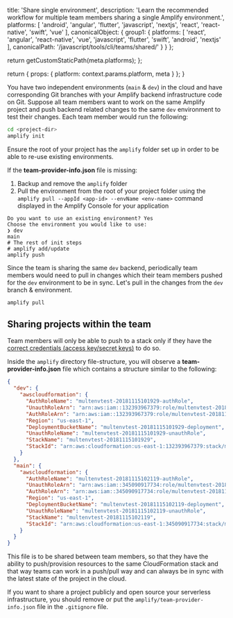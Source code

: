                   
  title: 'Share single environment',
  description: 'Learn the recommended workflow for multiple team members sharing a single Amplify environment.',
  platforms: [
    'android',
    'angular',
    'flutter',
    'javascript',
    'nextjs',
    'react',
    'react-native',
    'swift',
    'vue'
  ],
  canonicalObject: {
    group1: {
      platforms: [
        'react',
        'angular',
        'react-native',
        'vue',
        'javascript',
        'flutter',
        'swift',
        'android',
        'nextjs'
      ],
      canonicalPath: '/javascript/tools/cli/teams/shared/'
    }
  }
};

  return getCustomStaticPath(meta.platforms);
};

  return {
    props: {
      platform: context.params.platform,
      meta
    }
  };
}
          

You have two independent environments (`main` & `dev`) in the cloud and have corresponding Git branches with your Amplify backend infrastructure code on Git. Suppose all team members want to work on the same Amplify project and push backend related changes to the same `dev` environment to test their changes. Each team member would run the following:

```bash
cd <project-dir>
amplify init
```

<Callout warning>

Ensure the root of your project has the `amplify` folder set up in order to be able to re-use existing environments.

If the **team-provider-info.json** file is missing:

1. Backup and remove the `amplify` folder
2. Pull the environment from the root of your project folder using the `amplify pull --appId <app-id> --envName <env-name>` command displayed in the Amplify Console for your application

</Callout>

```console
Do you want to use an existing environment? Yes
Choose the environment you would like to use:
❯ dev
main
# The rest of init steps
# amplify add/update 
amplify push
```

Since the team is sharing the same `dev` backend, periodically team members would need to pull in changes which their team members pushed for the `dev` environment to be in sync. Let's pull in the changes from the `dev` branch & environment.

```bash
amplify pull
```

## Sharing projects within the team

<Callout warning>

Team members will only be able to push to a stack only if they have the [correct credentials (access key/secret keys)](/[platform]/tools/cli/start/set-up-cli/#pre-requisites-for-installation) to do so.

</Callout>

Inside the `amplify` directory file-structure, you will observe a **team-provider-info.json** file which contains a structure similar to the following:

```json
{
  "dev": {
    "awscloudformation": {
      "AuthRoleName": "multenvtest-20181115101929-authRole",
      "UnauthRoleArn": "arn:aws:iam::132393967379:role/multenvtest-20181115101929-unauthRole",
      "AuthRoleArn": "arn:aws:iam::132393967379:role/multenvtest-20181115101929-authRole",
      "Region": "us-east-1",
      "DeploymentBucketName": "multenvtest-20181115101929-deployment",
      "UnauthRoleName": "multenvtest-20181115101929-unauthRole",
      "StackName": "multenvtest-20181115101929",
      "StackId": "arn:aws:cloudformation:us-east-1:132393967379:stack/multenvtest-20181115101929/fc7b1010-e902-11e8-a9bd-50fae97e0835"
    }
  },
  "main": {
    "awscloudformation": {
      "AuthRoleName": "multenvtest-20181115102119-authRole",
      "UnauthRoleArn": "arn:aws:iam::345090917734:role/multenvtest-20181115102119-unauthRole",
      "AuthRoleArn": "arn:aws:iam::345090917734:role/multenvtest-20181115102119-authRole",
      "Region": "us-east-1",
      "DeploymentBucketName": "multenvtest-20181115102119-deployment",
      "UnauthRoleName": "multenvtest-20181115102119-unauthRole",
      "StackName": "multenvtest-20181115102119",
      "StackId": "arn:aws:cloudformation:us-east-1:345090917734:stack/multenvtest-20181115102119/3e907b70-e903-11e8-a18b-503acac41e61"
    }
  }
}
```

This file is to be shared between team members, so that they have the ability to push/provision resources to the same CloudFormation stack and that way teams can work in a push/pull way and can always be in sync with the latest state of the project in the cloud.

If you want to share a project publicly and open source your serverless infrastructure, you should remove or put the `amplify/team-provider-info.json` file in the `.gitignore` file.
